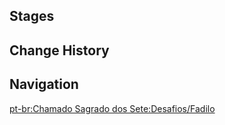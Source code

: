 {{Description|Certified player [[Fodil]]. An Aaru Village Guard who appears to be a highly skilled player in disguise. Often stops villagers from going out to take part in matches under questionable circumstances. According to him, some competitions of questionable legality have already been stopped by the relevant personnel...|[[Map]] description}}
{{Genius Invokation TCG Character Stages Intro}}

==Stages==
{{Genius Invokation TCG Stages/Detailed|Fodil}}

==Change History==
{{Change History|3.7}}

==Navigation==
{{Genius Invokation TCG Stages Navbox}}

[[pt-br:Chamado Sagrado dos Sete:Desafios/Fadilo]]